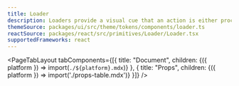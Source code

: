 ```yaml
---
title: Loader
description: Loaders provide a visual cue that an action is either processing or awaiting a result. They are used to help the customer understand the system is working to fulfill a request.
themeSource: packages/ui/src/theme/tokens/components/loader.ts
reactSource: packages/react/src/primitives/Loader/Loader.tsx
supportedFrameworks: react
---
```



<PageTabLayout 
  tabComponents={[{
    title: "Document", 
    children: <Fragment>{({ platform }) => import(`./${platform}.mdx`)}</Fragment>
  },
  {
    title: "Props", 
    children: <Fragment>{({ platform }) => import('./props-table.mdx')}</Fragment>
  }]}
/>
        